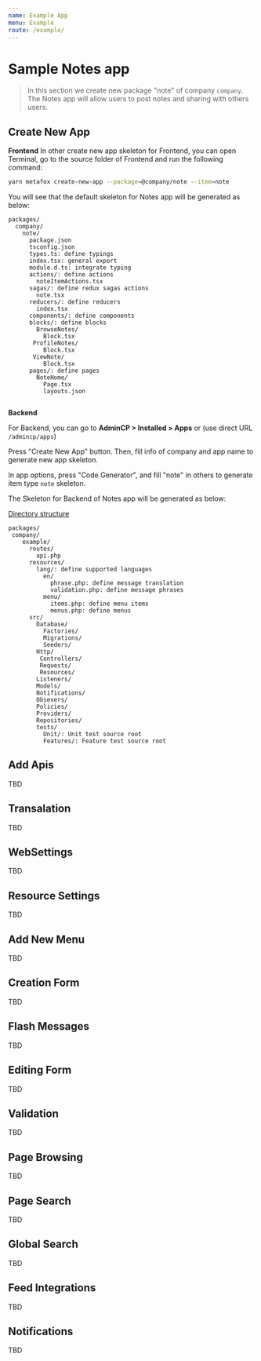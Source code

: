 ```yaml
---
name: Example App
menu: Example
route: /example/
---
```


# Sample Notes app

> In this section we create new package "note" of company `company`. The Notes app will allow users to post notes and sharing with others users.

## Create New App

**Frontend**
In other create new app skeleton for Frontend, you can open Terminal, go to the source folder of Frontend and run the following command:

```bash
yarn metafox create-new-app --package=@company/note --item=note

```

You will see that the default skeleton for Notes app will be generated as below:

```text
packages/
  company/
    note/
      package.json
      tsconfig.json
      types.ts: define typings
      index.tsx: general export
      module.d.ts: integrate typing
      actions/: define actions
        noteItemActions.tsx
      sagas/: define redux sagas actions
        note.tsx
      reducers/: define reducers
        index.tsx
      components/: define components
      blocks/: define blocks
        BrowseNotes/
          Block.tsx
       ProfileNotes/
          Block.tsx
       ViewNote/
          Block.tsx
      pages/: define pages
        NoteHome/
          Page.tsx
          layouts.json


```

**Backend**

For Backend, you can go to **AdminCP > Installed > Apps** or (use direct URL `/admincp/apps`)

Press "Create New App" button. Then, fill info of company and app name to generate new app skeleton.

In app options, press "Code Generator", and fill "note" in others to generate item type `note` skeleton.

The Skeleton for Backend of Notes app will be generated as below:

[Directory structure](backend/package#structure)

```text
packages/
 company/
    example/
      routes/
        api.php
      resources/
        lang/: define supported languages
          en/
            phrase.php: define message translation
            validation.php: define message phrases
          menu/
            items.php: define menu items
            menus.php: define menus
      src/
        Database/
          Factories/
          Migrations/
          Seeders/
        Http/
         Controllers/
         Requests/
         Resources/
        Listeners/
        Models/
        Notifications/
        Obsevers/
        Policies/
        Providers/
        Repositories/
        tests/
          Unit/: Unit test source root
          Features/: Feature test source root
```

## Add Apis
TBD

## Transalation
TBD

## WebSettings
TBD

## Resource Settings
TBD

## Add New Menu
TBD

## Creation Form
TBD

## Flash Messages
TBD

## Editing Form
TBD

## Validation
TBD

## Page Browsing
TBD

## Page Search
TBD

## Global Search
TBD

## Feed Integrations
TBD

## Notifications
TBD